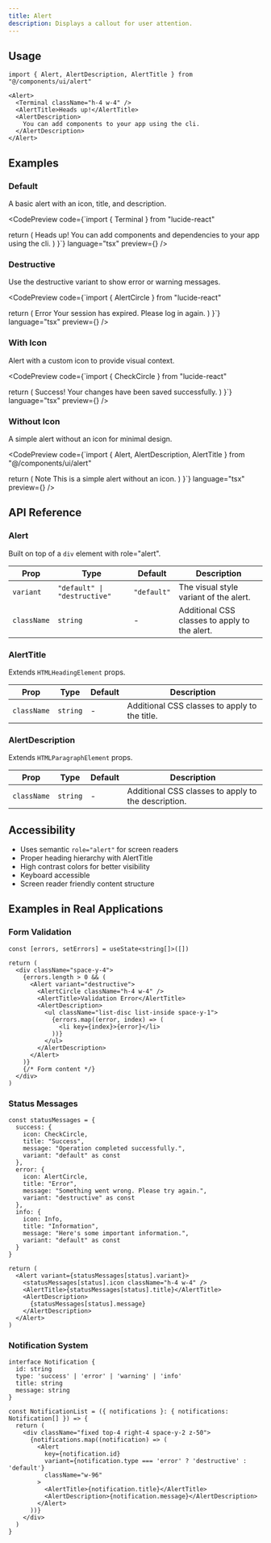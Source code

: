 ```yaml
---
title: Alert
description: Displays a callout for user attention.
---
```


## Usage

```tsx
import { Alert, AlertDescription, AlertTitle } from "@/components/ui/alert"
```

```tsx
<Alert>
  <Terminal className="h-4 w-4" />
  <AlertTitle>Heads up!</AlertTitle>
  <AlertDescription>
    You can add components to your app using the cli.
  </AlertDescription>
</Alert>
```

## Examples

### Default

A basic alert with an icon, title, and description.

<CodePreview 
  code={`import { Terminal } from "lucide-react"

  return (
    <Alert>
      <Terminal className="h-4 w-4" />
      <AlertTitle>Heads up!</AlertTitle>
      <AlertDescription>
        You can add components and dependencies to your app using the cli.
      </AlertDescription>
    </Alert>
  )
}`} 
  language="tsx" 
  preview={<AlertDemo />} 
/>

### Destructive

Use the destructive variant to show error or warning messages.

<CodePreview 
  code={`import { AlertCircle } from "lucide-react"

  return (
    <Alert variant="destructive">
      <AlertCircle className="h-4 w-4" />
      <AlertTitle>Error</AlertTitle>
      <AlertDescription>
        Your session has expired. Please log in again.
      </AlertDescription>
    </Alert>
  )
}`} 
  language="tsx" 
  preview={<AlertDestructive />} 
/>

### With Icon

Alert with a custom icon to provide visual context.

<CodePreview 
  code={`import { CheckCircle } from "lucide-react"

  return (
    <Alert>
      <CheckCircle className="h-4 w-4" />
      <AlertTitle>Success!</AlertTitle>
      <AlertDescription>
        Your changes have been saved successfully.
      </AlertDescription>
    </Alert>
  )
}`} 
  language="tsx" 
  preview={<AlertWithIcon />} 
/>

### Without Icon

A simple alert without an icon for minimal design.

<CodePreview 
  code={`import { Alert, AlertDescription, AlertTitle } from "@/components/ui/alert"

  return (
    <Alert>
      <AlertTitle>Note</AlertTitle>
      <AlertDescription>
        This is a simple alert without an icon.
      </AlertDescription>
    </Alert>
  )
}`} 
  language="tsx" 
  preview={<AlertWithoutIcon />} 
/>

## API Reference

### Alert

Built on top of a `div` element with role="alert".

| Prop | Type | Default | Description |
| --- | --- | --- | --- |
| `variant` | `"default" \| "destructive"` | `"default"` | The visual style variant of the alert. |
| `className` | `string` | - | Additional CSS classes to apply to the alert. |

### AlertTitle

Extends `HTMLHeadingElement` props.

| Prop | Type | Default | Description |
| --- | --- | --- | --- |
| `className` | `string` | - | Additional CSS classes to apply to the title. |

### AlertDescription

Extends `HTMLParagraphElement` props.

| Prop | Type | Default | Description |
| --- | --- | --- | --- |
| `className` | `string` | - | Additional CSS classes to apply to the description. |

## Accessibility

- Uses semantic `role="alert"` for screen readers
- Proper heading hierarchy with AlertTitle
- High contrast colors for better visibility
- Keyboard accessible
- Screen reader friendly content structure

## Examples in Real Applications

### Form Validation

```tsx
const [errors, setErrors] = useState<string[]>([])

return (
  <div className="space-y-4">
    {errors.length > 0 && (
      <Alert variant="destructive">
        <AlertCircle className="h-4 w-4" />
        <AlertTitle>Validation Error</AlertTitle>
        <AlertDescription>
          <ul className="list-disc list-inside space-y-1">
            {errors.map((error, index) => (
              <li key={index}>{error}</li>
            ))}
          </ul>
        </AlertDescription>
      </Alert>
    )}
    {/* Form content */}
  </div>
)
```

### Status Messages

```tsx
const statusMessages = {
  success: {
    icon: CheckCircle,
    title: "Success",
    message: "Operation completed successfully.",
    variant: "default" as const
  },
  error: {
    icon: AlertCircle,
    title: "Error",
    message: "Something went wrong. Please try again.",
    variant: "destructive" as const
  },
  info: {
    icon: Info,
    title: "Information",
    message: "Here's some important information.",
    variant: "default" as const
  }
}

return (
  <Alert variant={statusMessages[status].variant}>
    <statusMessages[status].icon className="h-4 w-4" />
    <AlertTitle>{statusMessages[status].title}</AlertTitle>
    <AlertDescription>
      {statusMessages[status].message}
    </AlertDescription>
  </Alert>
)
```

### Notification System

```tsx
interface Notification {
  id: string
  type: 'success' | 'error' | 'warning' | 'info'
  title: string
  message: string
}

const NotificationList = ({ notifications }: { notifications: Notification[] }) => {
  return (
    <div className="fixed top-4 right-4 space-y-2 z-50">
      {notifications.map((notification) => (
        <Alert 
          key={notification.id}
          variant={notification.type === 'error' ? 'destructive' : 'default'}
          className="w-96"
        >
          <AlertTitle>{notification.title}</AlertTitle>
          <AlertDescription>{notification.message}</AlertDescription>
        </Alert>
      ))}
    </div>
  )
}
```